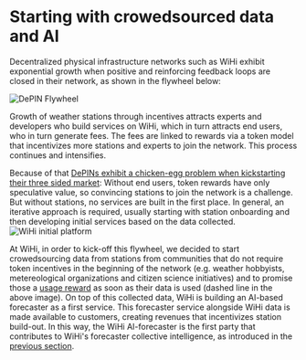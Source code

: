 # Starting with crowedsourced data and AI
Decentralized physical infrastructure networks such as WiHi exhibit exponential growth when positive and reinforcing feedback loops are closed in their network, as shown in the flywheel below:

![DePIN Flywheel](../img/DePIN_flywheel.png)

Growth of weather stations through incentives attracts experts and developers who build services on WiHi, which in turn attracts end users, who in turn generate fees. The fees are linked to rewards via a token model that incentivizes more stations and experts to join the network. This process continues and intensifies.

Because of that [DePINs exhibit a chicken-egg problem when kickstarting their three sided market](https://medium.com/wihi-weather/depins-are-three-sided-markets-an-evaluation-guide-for-investors-to-access-decentralized-8f82273c8d02):
Without end users, token rewards have only speculative value, so convincing stations to join the network is a challenge. But without stations, no services are built in the first place.
In general, an iterative approach is required, usually starting with station onboarding and then developing initial services based on the data collected.
![WiHi initial platform](./../img/crowdAI.png)

At WiHi, in order to kick-off this flywheel, we decided to start crowedsourcing data from stations from communities that do not require token incentives in the beginning of the network (e.g. weather hobbyists, metereological organizations and citizen science initiatives) and to promise
those a [usage reward](/cryptoeconomics/tok/rewards/miners) as soon as their data is used (dashed line in the above image).
On top of this collected data, WiHi is building an AI-based forecaster as a first service. This forecaster service alongside WiHi data is made available to customers, creating revenues that incentivizes station build-out.
In this way, the WiHi AI-forecaster is the first party that contributes to WiHi's forecaster collective intelligence, as introduced in the [previous section](/intro/plan.mdx). 

